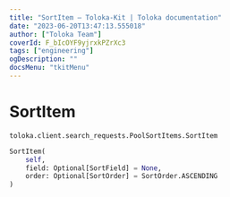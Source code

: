 ```yaml
---
title: "SortItem — Toloka-Kit | Toloka documentation"
date: "2023-06-20T13:47:13.555018"
author: ["Toloka Team"]
coverId: F_bIcOYF9yjrxkPZrXc3
tags: ["engineering"]
ogDescription: ""
docsMenu: "tkitMenu"
---
```


# SortItem

`toloka.client.search_requests.PoolSortItems.SortItem`

```python
SortItem(
    self,
    field: Optional[SortField] = None,
    order: Optional[SortOrder] = SortOrder.ASCENDING
)
```